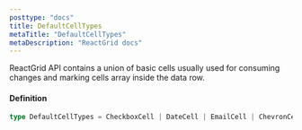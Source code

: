 ```yaml
---
posttype: "docs"
title: DefaultCellTypes
metaTitle: "DefaultCellTypes"
metaDescription: "ReactGrid docs"
---
```


ReactGrid API contains a union of basic cells usually used for consuming changes and 
marking cells array inside the data row.

#### Definition

```ts
type DefaultCellTypes = CheckboxCell | DateCell | EmailCell | ChevronCell | HeaderCell | NumberCell | TextCell | TimeCell;
```